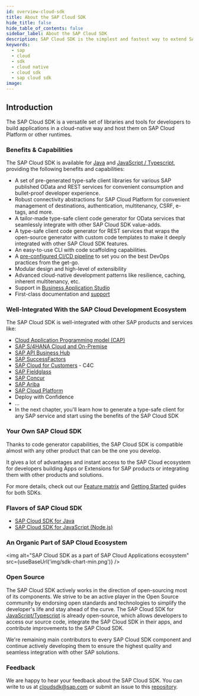 ```yaml
---
id: overview-cloud-sdk
title: About the SAP Cloud SDK
hide_title: false
hide_table_of_contents: false
sidebar_label: About the SAP Cloud SDK
description: SAP Cloud SDK is the simplest and fastest way to extend SAP services and applications in the cloud.
keywords:
  - sap
  - cloud
  - sdk
  - cloud native
  - cloud sdk
  - sap cloud sdk
image:
---
```



<!--
:::success Cloud SDK customer survey
Please, take our [survey](https://sapinsights.eu.qualtrics.com/jfe/form/SV_0pUmWpCadpoLhyZ) to help future development of Cloud SDK. Thanks in advance for the valuable feedback!
:::
-->

## Introduction

The SAP Cloud SDK is a versatile set of libraries and tools for developers to build applications in a cloud-native way and host them on SAP Cloud Platform or other runtimes.

### Benefits & Capabilities

The SAP Cloud SDK is available for [Java](../java/getting-started.mdx) and [JavaScript / Typescript](../js/getting-started.mdx), providing the following benefits and capabilities:

- A set of pre-generated type-safe client libraries for various SAP published OData and REST services for convenient consumption and bullet-proof developer experience.
- Robust connectivity abstractions for SAP Cloud Platform for convenient management of destinations, authentication, multitenancy, CSRF, e-tags, and more.
- A tailor-made type-safe client code generator for OData services that seamlessly integrate with other SAP Cloud SDK value-adds.
- A type-safe client code generator for REST services that wraps the open-source generator with custom code templates to make it deeply integrated with other SAP Cloud SDK features.
- An easy-to-use CLI with code scaffolding capabilities.
- A [pre-configured CI/CD pipeline](../related-projects/piper.mdx) to set you on the best DevOps practices from the get-go.
- Modular design and high-level of extensibility
- Advanced cloud-native development patterns like resilience, caching, inherent multitenancy, etc.
- Support in [Business Application Studio](https://developers.sap.com/tutorials/appstudio-onboarding.html)
- First-class documentation and [support](../overview/support.mdx)

### Well-Integrated With the SAP Cloud Development Ecosystem

The SAP Cloud SDK is well-integrated with other SAP products and services like:

- [Cloud Application Programming model (CAP)](../related-projects/cap.mdx)
- [SAP S/4HANA Cloud and On-Premise](https://www.sap.com/products/s4hana-erp.html)
- [SAP API Business Hub](https://api.sap.com/)
- [SAP SuccessFactors](https://www.sap.com/products/human-resources-hcm.html)
- [SAP Cloud for Customers](https://www.sap.com/products/sales-cloud.html) - C4C
- [SAP Fieldglass](https://www.fieldglass.com/)
- [SAP Concur](https://www.concur.com/)
- [SAP Ariba](https://www.ariba.com/)
- [SAP Cloud Platform](https://www.sap.com/products/cloud-platform.html)
- Deploy with Confidence
- ...
- In the next chapter, you'll learn how to generate a type-safe client for any SAP service and start using the benefits of the SAP Cloud SDK

### Your Own SAP Cloud SDK

Thanks to code generator capabilities, the SAP Cloud SDK is compatible almost with any other product that can be the one you develop.

It gives a lot of advantages and instant access to the SAP Cloud ecosystem for developers building Apps or Extensions for SAP products or integrating them with other products and solutions.

For more details, check out our [Feature matrix](./feature-matrix.mdx) and [Getting Started](./getting-started.mdx) guides for both SDKs.

### Flavors of SAP Cloud SDK

- [SAP Cloud SDK for Java](../java/overview-cloud-sdk-for-java)
- [SAP Cloud SDK for JavaScript (Node.js)](../js/overview-cloud-sdk-for-javascript)

### An Organic Part of SAP Cloud Ecosystem

<img
  alt="SAP Cloud SDK as a part of SAP Cloud Applications ecosystem"
  src={useBaseUrl('img/sdk-chart-min.png')}
/>

### Open Source

The SAP Cloud SDK actively works in the direction of open-sourcing most of its components.
We strive to be an active player in the Open Source community by endorsing open standards and technologies to simplify the developer's life and stay ahead of the curve.
The SAP Cloud SDK for [JavaScript/Typescript](https://github.com/SAP/cloud-sdk-js) is already open-source, which allows developers to access our source code, integrate the SAP Cloud SDK in their apps, and contribute improvements to the SAP Cloud SDK.

We're remaining main contributors to every SAP Cloud SDK component and continue actively developing them to ensure the highest quality and seamless integration with other SAP solutions.

### Feedback

We are happy to hear your feedback about the SAP Cloud SDK. You can write to us at [cloudsdk@sap.com](mailto:cloudsdk@sap.com) or submit an issue to this [repository](https://github.com/SAP/cloud-sdk/issues/new?assignees=&labels=feedback&template=feedback.md&title=).
